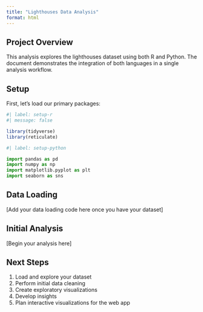```yaml
---
title: "Lighthouses Data Analysis"
format: html
---
```


## Project Overview

This analysis explores the lighthouses dataset using both R and Python. The document demonstrates the integration of both languages in a single analysis workflow.

## Setup

First, let's load our primary packages:

```r
#| label: setup-r
#| message: false

library(tidyverse)
library(reticulate)
```

```python
#| label: setup-python

import pandas as pd
import numpy as np
import matplotlib.pyplot as plt
import seaborn as sns
```

## Data Loading

[Add your data loading code here once you have your dataset]

## Initial Analysis

[Begin your analysis here]

## Next Steps

1. Load and explore your dataset
2. Perform initial data cleaning
3. Create exploratory visualizations
4. Develop insights
5. Plan interactive visualizations for the web app
